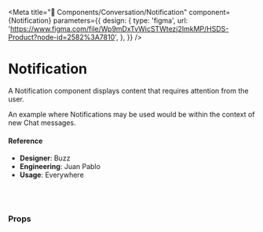 
<Meta
  title="🧬 Components/Conversation/Notification"
  component={Notification}
  parameters={{
    design: {
      type: 'figma',
      url:
        'https://www.figma.com/file/Wp9mDxTvWicSTWtezj2ImkMP/HSDS-Product?node-id=2582%3A7810',
    },
  }}
/>

# Notification

A Notification component displays content that requires attention from the user.

An example where Notifications may be used would be within the context of new Chat messages.

<Preview>
  <Story name="default">
    <Notification
      isDismissable={boolean('isDismissable', false)}
      body="Veniam occaecat ad adipisicing qui duis consequat minim nulla in commodo. Eu tempor irure deserunt velit duis elit incididunt ea anim non anim in voluptate laborum. Minim in sunt sunt veniam Lorem aliqua ea esse adipisicing minim deserunt enim. In id eu commodo non proident. Irure esse veniam laborum reprehenderit anim culpa sit velit. Tempor voluptate ex elit do consectetur voluptate et minim velit dolor elit in sit cupidatat. Consectetur et elit exercitation veniam sunt velit ea exercitation."
      from="Boba Fet"
      align={select(
        'align',
        {
          Left: 'left',
          Right: 'right',
        },
        'right'
      )}
      type={select(
        'type',
        {
          Text: 'text',
          Image: 'image',
          Link: 'link',
        },
        'text'
      )}
    />
  </Story>
</Preview>

#### Reference

- **Designer**: Buzz
- **Engineering**: Juan Pablo
- **Usage**: Everywhere

<br />
<br />

### Props

<Props of={Notification} />
